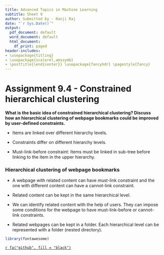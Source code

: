```yaml
---
title: Advanced Topics in Machine Learning
subtitle: Sheet 9
author: Submitted by - Ranji Raj
date: "`r Sys.Date()`"
output:
  pdf_document: default
  word_document: default
  html_document:
    df_print: paged
header-includes:
- \usepackage{titling}
- \usepackage{scalerel,amssymb}
- \posttitle{\end{center}} \usepackage{fancyhdr} \pagestyle{fancy} 
---
```


# **Assignment 9.4 - Constrained hierarchical clustering**

__What is the basic idea of constrained hierarchical clustering? Discuss how an hierarchical clustering of webpage bookmarks could be improved by user-defined constraints.__

- Items are linked over different hierarchy levels.

- Constraints differ on different hierarchy levels.

- Must-link-before constraint: Items must be linked in sub-tree before linking to the item in the upper hierarchy.


### Hierarchical clustering of webpage bookmarks

- A webpage with related content can have must-link constraint and the one with different content can have a cannot-link constraint.

- Related content can be kept in the same hierarchical level.

- We can identify related content with the help of users. They can impose some conditions for the webpage to have must-link-before or cannot-link constraints.

- Related webpages can be kept in a folder. Each hierarchical level can be represented with a folder (nested directory).


```r
library(fontawesome)
```

\centering

[`r fa("github", fill = "black")`](https://github.com/ranjiGT/ATiML-amendments)
